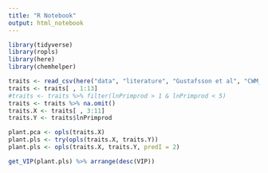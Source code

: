 ```yaml
---
title: "R Notebook"
output: html_notebook
---
```


```r
library(tidyverse)
library(ropls)
library(here)
library(chemhelper)
```

```r
traits <- read_csv(here("data", "literature", "Gustafsson et al", "CWM_traits.csv"), na = "nd")
traits <- traits[ , 1:13]
#traits <- traits %>% filter(lnPrimprod > 1 & lnPrimprod < 5)
traits <- traits %>% na.omit()
traits.X <- traits[ , 3:11]
traits.Y <- traits$lnPrimprod
```
```r
plant.pca <- opls(traits.X)
plant.pls <- try(opls(traits.X, traits.Y))
plant.pls <- opls(traits.X, traits.Y, predI = 2)

get_VIP(plant.pls) %>% arrange(desc(VIP))
```

